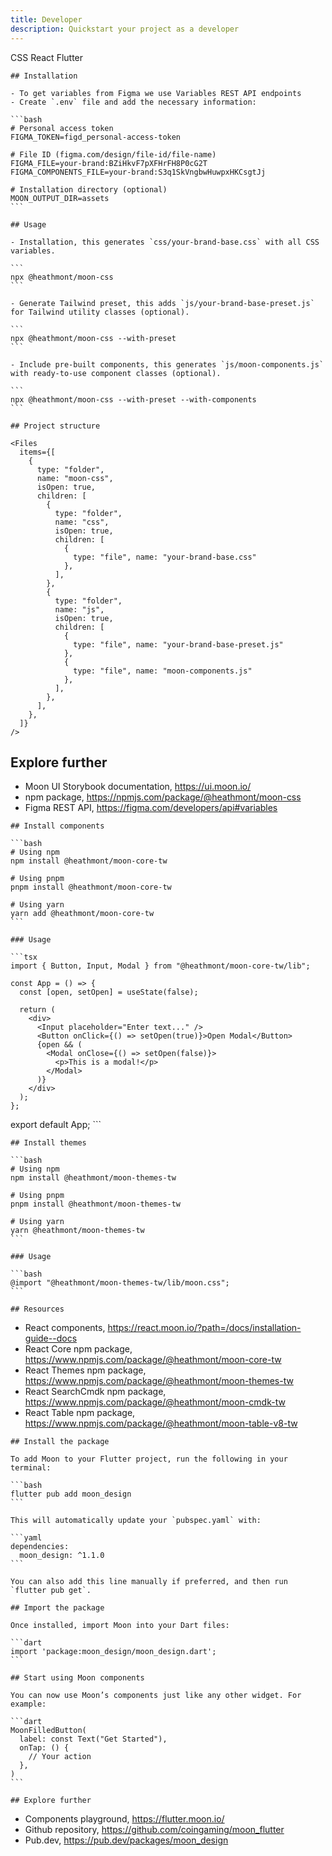 ```yaml
---
title: Developer
description: Quickstart your project as a developer
---
```

<Tabs defaultValue="css" className="pt-5 pb-1">
  <TabsList>
    <TabsTrigger subtype="css" value="css">CSS</TabsTrigger>
    <TabsTrigger subtype="react" value="react">React</TabsTrigger>
    <TabsTrigger subtype="flutter" value="flutter">Flutter</TabsTrigger>
  </TabsList>
  <TabsContent value="css">

    ## Installation

    - To get variables from Figma we use Variables REST API endpoints
    - Create `.env` file and add the necessary information:

    ```bash
    # Personal access token
    FIGMA_TOKEN=figd_personal-access-token

    # File ID (figma.com/design/file-id/file-name)
    FIGMA_FILE=your-brand:BZiHkvF7pXFHrFH8P0cG2T
    FIGMA_COMPONENTS_FILE=your-brand:S3q1SkVngbwHuwpxHKCsgtJj

    # Installation directory (optional)
    MOON_OUTPUT_DIR=assets
    ```

    ## Usage

    - Installation, this generates `css/your-brand-base.css` with all CSS variables.

    ```
    npx @heathmont/moon-css
    ```

    - Generate Tailwind preset, this adds `js/your-brand-base-preset.js` for Tailwind utility classes (optional).

    ```
    npx @heathmont/moon-css --with-preset
    ```

    - Include pre-built components, this generates `js/moon-components.js` with ready-to-use component classes (optional).

    ```
    npx @heathmont/moon-css --with-preset --with-components
    ```

    ## Project structure

    <Files
      items={[
        {
          type: "folder",
          name: "moon-css",
          isOpen: true,
          children: [
            {
              type: "folder",
              name: "css",
              isOpen: true,
              children: [
                {
                  type: "file", name: "your-brand-base.css"
                },
              ],
            },
            {
              type: "folder",
              name: "js",
              isOpen: true,
              children: [
                {
                  type: "file", name: "your-brand-base-preset.js"
                },
                {
                  type: "file", name: "moon-components.js"
                },
              ],
            },
          ],
        },
      ]}
    />

  ## Explore further

  - Moon UI Storybook documentation, https://ui.moon.io/
  - npm package, https://npmjs.com/package/@heathmont/moon-css
  - Figma REST API, https://figma.com/developers/api#variables

  </TabsContent>

  <TabsContent value="react">

    ## Install components

    ```bash
    # Using npm
    npm install @heathmont/moon-core-tw

    # Using pnpm
    pnpm install @heathmont/moon-core-tw

    # Using yarn
    yarn add @heathmont/moon-core-tw
    ```

    ### Usage

    ```tsx
    import { Button, Input, Modal } from "@heathmont/moon-core-tw/lib";

    const App = () => {
      const [open, setOpen] = useState(false);

      return (
        <div>
          <Input placeholder="Enter text..." />
          <Button onClick={() => setOpen(true)}>Open Modal</Button>
          {open && (
            <Modal onClose={() => setOpen(false)}>
              <p>This is a modal!</p>
            </Modal>
          )}
        </div>
      );
    };

   export default App;
    ```

    ## Install themes

    ```bash
    # Using npm
    npm install @heathmont/moon-themes-tw

    # Using pnpm
    pnpm install @heathmont/moon-themes-tw

    # Using yarn
    yarn @heathmont/moon-themes-tw
    ```

    ### Usage

    ```bash
    @import "@heathmont/moon-themes-tw/lib/moon.css";
    ```

    ## Resources

  - React components, https://react.moon.io/?path=/docs/installation-guide--docs
  - React Core npm package, https://www.npmjs.com/package/@heathmont/moon-core-tw
  - React Themes npm package, https://www.npmjs.com/package/@heathmont/moon-themes-tw
  - React SearchCmdk npm package, https://www.npmjs.com/package/@heathmont/moon-cmdk-tw
  - React Table npm package, https://www.npmjs.com/package/@heathmont/moon-table-v8-tw


  </TabsContent>

  <TabsContent value="flutter">

    ## Install the package

    To add Moon to your Flutter project, run the following in your terminal:

    ```bash
    flutter pub add moon_design
    ```

    This will automatically update your `pubspec.yaml` with:

    ```yaml
    dependencies:
      moon_design: ^1.1.0
    ```

    You can also add this line manually if preferred, and then run `flutter pub get`.

    ## Import the package

    Once installed, import Moon into your Dart files:

    ```dart
    import 'package:moon_design/moon_design.dart';
    ```

    ## Start using Moon components

    You can now use Moon’s components just like any other widget. For example:

    ```dart
    MoonFilledButton(
      label: const Text("Get Started"),
      onTap: () {
        // Your action
      },
    )
    ```

    ## Explore further

  - Components playground, https://flutter.moon.io/
  - Github repository, https://github.com/coingaming/moon_flutter
  - Pub.dev, https://pub.dev/packages/moon_design

  </TabsContent>
</Tabs>
